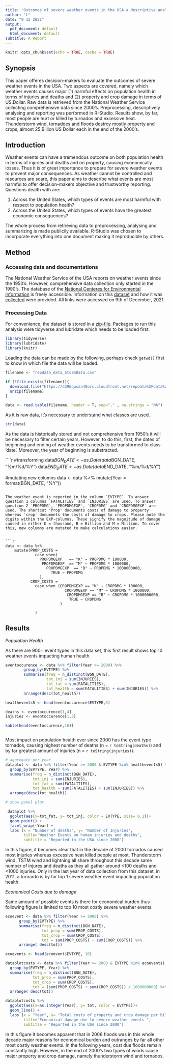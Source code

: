 ---
title: 'Outcomes of severe weather events in the USA a descriptive analysis'
author: "L"
date: "9 12 2021"
output:
  pdf_document: default
  html_document: default
subtitle: A Report
---

```{r setup, include=FALSE}
knitr::opts_chunk$set(echo = TRUE, cache = TRUE)
```

## Synopsis
This paper offeres decision-makers to evaluate the outcomes of severe weather events in the USA. Two aspects are covered, namely which weather events causes major (1) harmful effects on population health in terms of injuries and deaths and (2) property and crop damage in terms of US.Dollar. Raw data is retrieved from the National Weather Service collecting comprehensive data since 2000's. Preprocessing, descriptively analysing and reporting was performed in R-Studio. Results show, by far, most people are hurt or killed by turnados and excessive heat. Thunderstorm wind, tornadoes and floods destroy mostly property and crops, almost 25 Billion US Dollar each in the end of the 2000's.  

## Introduction

Weather events can have a tremendous outcome on both population health in terms of injuries and deaths and on property, causing economically losses. Thus it is of great importance to prepare for severe weather events to prevent major consequences. As weather cannot be controlled and resources are scare, this paper aims to describe what events are most harmful to offer decision-makers objective and trustworthy reporting. Questions dealth with are:

1. Across the United States, which types of events are most harmful with respect to population health? 
2. Across the United States, which types of events have the greatest economic consequences?

The whole process from retrieving data to preprocessing, analysing and summarizing is made publicily available. R-Studio was chosen to incorporate everything into one document making it reproducible by others.  

## Method 
### Accessing data and documentations

The National Weather Service of the USA reports on weather events since the 1950's. However, comprehensive data collection only started in the 1990's. The database of the [National Centeres for Environmental Information](https://www.ncei.noaa.gov/) is freely accessible. Information on this [dataset](https://d396qusza40orc.cloudfront.net/repdata%2Fpeer2_doc%2Fpd01016005curr.pdf) and how it was [collected](https://d396qusza40orc.cloudfront.net/repdata%2Fpeer2_doc%2FNCDC%20Storm%20Events-FAQ%20Page.pdf) were provided. All links were accessed on 9th of December, 2021. 

### Processing Data

For convenience, the dataset is stored in a [zip-file](https://d396qusza40orc.cloudfront.net/repdata%2Fdata%2FStormData.csv.bz2). Packages to run this analysis were tidyverse and lubridate which needs to be loaded first.
```{r packages}
library(tidyverse)
library(lubridate)
library(knitr)
```

Loading the data can be made by the following, perhaps check `getwd()` first to know in which file the data will be loaded.
```{r loading data}
filename <- "repdata_data_StormData.csv"

if (!file.exists(filename)){
  download.file("https://d396qusza40orc.cloudfront.net/repdata%2Fdata%2FStormData.csv.bz2", filename)
  unzip(filename)
}

data <- read.table(filename, header = T, sep="," , na.strings = "NA")
``` 

As it is raw data, it's necessary to understand what classes are used.
```{r str}
str(data)
```

As the data is historically stored and not comprehensive from 1950's it will be necessary to filter certain years. However, to do this, first, the dates of beginning and ending of weather events needs to be transformed to class 'date'. Moreover, the year of beginning is substracted.

````{r transformation}
#transforming
data$BGN_DATE  <- as.Date(data$BGN_DATE, "%m/%d/%Y")
data$END_DATE <- as.Date(data$END_DATE, "%m/%d/%Y")

#mutating new columns
data <- data %>% mutate(Year = format(BGN_DATE, "%Y"))

```

The weather event is reported in the column `EVTYPE`. To answer question 1 columns `FATALITIES` and `INJURIES` are used. To answer question 2 `PROPDMG`, `PROPDMGEXP`, `CROPDMG` and `CROPDMGEXP` are used. The shortcut 'Prop' documents costs of damage to property whereas 'crop' documents the costs of damage to crops. Please note the digits within the EXP-columns. These signify the magnitude of damage caused in either K = thousand, B = Billion and M = Million. To cover this, new columns are mutated to make calculations easier. 


```{r costs}
data <- data %>%
    mutate(PROP_COSTS = 
             case_when(
               PROPDMGEXP   == "K" ~ PROPDMG * 100000,
                PROPDMGEXP  == "M" ~ PROPDMG * 1000000,
                  PROPDMGEXP  == "B" ~ PROPDMG * 1000000000,
                    TRUE ~ PROPDMG
               ),
           CROP_COSTS = 
             case_when (CROPDMGEXP == "K" ~ CROPDMG * 100000,
                          CROPDMGEXP == "M" ~ CROPDMG * 1000000,
                           CROPDMGEXP == "B" ~ CROPDMG * 1000000000,
                            TRUE ~ CROPDMG
                        )
               
             )

```

## Results 

*Population Health*

As there are 900+ event types in this data set, this first result shows top 10 weather events impacting human health.

```{r top10health}
eventoccurence <- data %>% filter(Year >= 2000) %>%  
        group_by(EVTYPE) %>% 
        summarise(freq = n_distinct(BGN_DATE), 
                  tot_inj = sum(INJURIES),
                  tot_fat = sum(FATALITIES),
                  tot_health = sum(FATALITIES) + sum(INJURIES)) %>% 
        arrange(desc(tot_health))

healthevents5 <- head(eventoccurence$EVTYPE,5)

deaths <- eventoccurence[1,4]
injuries <- eventoccurence[1,3]

kable(head(eventoccurence,10))



```


Most impact on population health ever since 2000 has the event type tornados, causing highest number of deaths (n = `r toString(deaths)`) and by far greatest amount of injuries (n = `r toString(injuries)`).  

```{r population health}
# aggregate per year
dataplot <- data %>% filter(Year >= 2000 & EVTYPE %in% healthevents5) %>%  
  group_by(EVTYPE, Year) %>% 
  summarise(freq = n_distinct(BGN_DATE), 
            tot_inj = sum(INJURIES),
            tot_fat = sum(FATALITIES),
            tot_health = sum(FATALITIES) + sum(INJURIES)) %>% 
  arrange(desc(tot_health))

# show panel plot 

 dataplot %>% 
  ggplot(aes(x=tot_fat, y= tot_inj, color = EVTYPE, size= 0.1))+
  geom_point() +
  facet_wrap(~Year) +
  labs (x = "Number of deaths", y= "Number of Injuries", 
        title="Weather Events on human injuries and deaths",
        subtitle = "Reported in the USA since 2000")

```

In this figure, it becomes clear that in the decade of 2000 tornados caused most injuries whereas excessive heat killed people at most. Thunderstorm wind, TSTM wind and lightning all share throughout this decade same number of injures and deaths as they all gather around <100 deaths and <1000 injuries. Only in the last year of data collection from this dataset, in 2011, a tornardo is by far top 1 severe weather event impacting population health.

*Economical Costs due to damage*

Same amount of possible events is there for economical burden thus following figure is limited to top 10 most costly severe weather events. 

```{r top 10 economic}

ecoevent <- data %>% filter(Year >= 2000) %>%  
      group_by(EVTYPE) %>% 
      summarise(freq = n_distinct(BGN_DATE), 
                tot_prop = sum(PROP_COSTS),
                tot_crop = sum(CROP_COSTS),
                tot = sum(PROP_COSTS) + sum(CROP_COSTS)) %>% 
      arrange( desc(tot))

ecoevents <- head(ecoevent$EVTYPE, 10)

dataplotcosts <- data %>% filter(Year >= 2000 & EVTYPE %in% ecoevents) %>%  
  group_by(EVTYPE, Year) %>% 
  summarise(freq = n_distinct(BGN_DATE), 
            tot_prop = sum(PROP_COSTS),
            tot_crop = sum(CROP_COSTS),
            tot = (sum(PROP_COSTS) + sum(CROP_COSTS)) / 1000000000) %>% 
  arrange( desc(tot))

dataplotcosts %>% 
  ggplot(aes(x=as.integer(Year), y= tot, color = EVTYPE))+
  geom_line() +
  labs (x = "Year", y= "Total costs of property and crop damage per billion", 
        title="Economical damage due to severe weather events ",
        subtitle = "Reported in the USA since 2000")

```

In this figure it becomes apparent that in 2006 floods was in this whole decade major reasons for economical burden and outranges by far all other most costly weather events. In the following years, cost due floods remain constantly high. However, in the end of 2000's two types of winds cause major property and crop damage, namely thunderstorm wind and tornados.




